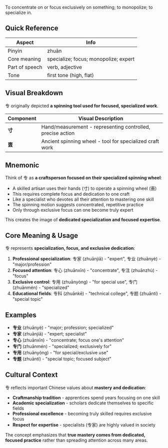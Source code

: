 To concentrate on or focus exclusively on something; to monopolize; to specialize in.

## Quick Reference

| Aspect         | Info                                  |
| -------------- | ------------------------------------- |
| Pinyin         | zhuān                                 |
| Core meaning   | specialize; focus; monopolize; expert |
| Part of speech | verb, adjective                       |
| Tone           | first tone (high, flat)               |

## Visual Breakdown

专 originally depicted **a spinning tool used for focused, specialized work**.

| Component | Visual Description                                         |
| --------- | ---------------------------------------------------------- |
| **寸**    | Hand/measurement - representing controlled, precise action |
| **叀**    | Ancient spinning wheel - tool for specialized craft work   |

## Mnemonic

Think of 专 as **a craftsperson focused on their specialized spinning wheel**:

- A skilled artisan uses their hands (寸) to operate a spinning wheel (叀)
- This requires complete focus and dedication to one craft
- Like a specialist who devotes all their attention to mastering one skill
- The spinning motion suggests concentrated, repetitive practice
- Only through exclusive focus can one become truly expert

This creates the image of **dedicated specialization and focused expertise**.

## Core Meaning & Usage

专 represents **specialization, focus, and exclusive dedication**:

1. **Professional specialization**: 专家 (zhuānjiā) - "expert", 专业 (zhuānyè) - "major/profession"
2. **Focused attention**: 专心 (zhuānxīn) - "concentrate", 专注 (zhuānzhù) - "focus"
3. **Exclusive control**: 专用 (zhuānyòng) - "for special use", 专门 (zhuānmén) - "specialized"
4. **Educational fields**: 专科 (zhuānkē) - "technical college", 专题 (zhuāntí) - "special topic"

## Examples

- **专业** (zhuānyè) - "major; profession; specialized"
- **专家** (zhuānjiā) - "expert; specialist"
- **专心** (zhuānxīn) - "concentrate; focus one's attention"
- **专门** (zhuānmén) - "specialized; exclusively for"
- **专用** (zhuānyòng) - "for special/exclusive use"
- **专题** (zhuāntí) - "special topic; focused subject"

## Cultural Context

专 reflects important Chinese values about **mastery and dedication**:

- **Craftmanship tradition** - apprentices spend years focusing on one skill
- **Academic specialization** - scholars dedicate themselves to specific fields
- **Professional excellence** - becoming truly skilled requires exclusive focus
- **Respect for expertise** - specialists (专家) are highly valued in society

The concept emphasizes that **true mastery comes from dedicated, focused practice** rather than
spreading attention across many areas.
